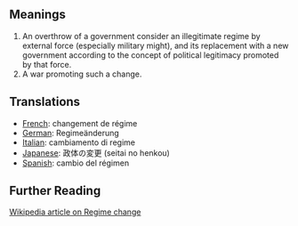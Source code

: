 == Meanings ==

#An overthrow of a government consider an illegitimate regime by external force (especially military might), and its replacement with a new government according to the concept of political legitimacy promoted by that force.
#A war promoting such a change.

== Translations ==

*[[French]]: changement de régime 
*[[German]]: Regimeänderung 
*[[Italian]]: cambiamento di regime
*[[Japanese]]: 政体の変更 (seitai no henkou)
*[[Spanish]]: cambio del régimen

== Further Reading ==

[http://www.wikipedia.org/wiki/Regime_change Wikipedia article on Regime change]